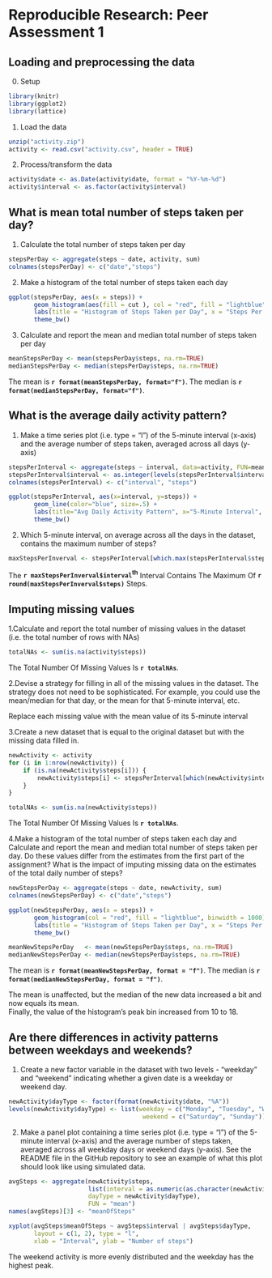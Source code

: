 Reproducible Research: Peer Assessment 1
========================================

## Loading and preprocessing the data

0. Setup

```r
library(knitr)
library(ggplot2)
library(lattice)
```

1. Load the data

```r
unzip("activity.zip")
activity <- read.csv("activity.csv", header = TRUE)
```

2. Process/transform the data

```r
activity$date <- as.Date(activity$date, format = "%Y-%m-%d")
activity$interval <- as.factor(activity$interval)
```

## What is mean total number of steps taken per day?

1. Calculate the total number of steps taken per day

```r
stepsPerDay <- aggregate(steps ~ date, activity, sum)
colnames(stepsPerDay) <- c("date","steps")
```

2. Make a histogram of the total number of steps taken each day

```r
ggplot(stepsPerDay, aes(x = steps)) + 
       geom_histogram(aes(fill = cut ), col = "red", fill = "lightblue", binwidth = 1000) + 
       labs(title = "Histogram of Steps Taken per Day", x = "Steps Per Day", y = "Daily Frequency") +
       theme_bw() 
```

3. Calculate and report the mean and median total number of steps taken per day

```r
meanStepsPerDay <- mean(stepsPerDay$steps, na.rm=TRUE)
medianStepsPerDay <- median(stepsPerDay$steps, na.rm=TRUE)
```

The mean is **`r format(meanStepsPerDay, format="f")`**.
The median is **`r format(medianStepsPerDay, format="f")`**.

## What is the average daily activity pattern?

1. Make a time series plot (i.e. type = "l") of the 5-minute interval (x-axis) and the average number of steps taken, averaged across all days (y-axis)

```r
stepsPerInterval <- aggregate(steps ~ interval, data=activity, FUN=mean, na.rm = TRUE)
stepsPerInterval$interval <- as.integer(levels(stepsPerInterval$interval)[stepsPerInterval$interval])
colnames(stepsPerInterval) <- c("interval", "steps")

ggplot(stepsPerInterval, aes(x=interval, y=steps)) +   
       geom_line(color="blue", size=.5) +  
       labs(title="Avg Daily Activity Pattern", x="5-Minute Interval", y="Avg Number Of Steps") +  
       theme_bw()
```

2. Which 5-minute interval, on average across all the days in the dataset, contains the maximum number of steps?

```r
maxStepsPerInverval <- stepsPerInterval[which.max(stepsPerInterval$steps),]
```

The **`r maxStepsPerInverval$interval`<sup>th</sup>** Interval Contains The Maximum Of **`r round(maxStepsPerInverval$steps)`** Steps.

## Imputing missing values

1.Calculate and report the total number of missing values in the dataset (i.e. the total number of rows with NAs)

```r
totalNAs <- sum(is.na(activity$steps))
```

The Total Number Of Missing Values Is **`r totalNAs`**.

2.Devise a strategy for filling in all of the missing values in the dataset. The strategy does not need to be sophisticated. For example, you could use the mean/median for that day, or the mean for that 5-minute interval, etc.

Replace each missing value with the mean value of its 5-minute interval

3.Create a new dataset that is equal to the original dataset but with the missing data filled in.

```r
newActivity <- activity 
for (i in 1:nrow(newActivity)) {
    if (is.na(newActivity$steps[i])) {
        newActivity$steps[i] <- stepsPerInterval[which(newActivity$interval[i] == stepsPerInterval$interval), ]$steps
    }
}
```

```r
totalNAs <- sum(is.na(newActivity$steps))
```

The Total Number Of Missing Values Is **`r totalNAs`**.

4.Make a histogram of the total number of steps taken each day and Calculate and report the mean and median total number of steps taken per day. Do these values differ from the estimates from the first part of the assignment? What is the impact of imputing missing data on the estimates of the total daily number of steps?

```r
newStepsPerDay <- aggregate(steps ~ date, newActivity, sum)
colnames(newStepsPerDay) <- c("date","steps")

ggplot(newStepsPerDay, aes(x = steps)) + 
       geom_histogram(col = "red", fill = "lightblue", binwidth = 1000) + 
       labs(title = "Histogram of Steps Taken per Day", x = "Steps Per Day", y = "Daily Frequency") +
       theme_bw() 
```

```r
meanNewStepsPerDay   <- mean(newStepsPerDay$steps, na.rm=TRUE)
medianNewStepsPerDay <- median(newStepsPerDay$steps, na.rm=TRUE)
```

The mean is **`r format(meanNewStepsPerDay, format = "f")`**.
The median is **`r format(medianNewStepsPerDay, format = "f")`**.

The mean is unaffected, but the median of the new data increased a bit and now equals its mean.  
Finally, the value of the histogram's peak bin increased from 10 to 18.


## Are there differences in activity patterns between weekdays and weekends?

1. Create a new factor variable in the dataset with two levels - "weekday" and "weekend" indicating whether a given date is a weekday or weekend day.

```r
newActivity$dayType <- factor(format(newActivity$date, "%A"))
levels(newActivity$dayType) <- list(weekday = c("Monday", "Tuesday", "Wednesday", "Thursday", "Friday"),
                                     weekend = c("Saturday", "Sunday"))
```

2. Make a panel plot containing a time series plot (i.e. type = "l") of the 5-minute interval (x-axis) and the average number of steps taken, averaged across all weekday days or weekend days (y-axis). See the README file in the GitHub repository to see an example of what this plot should look like using simulated data.

```r
avgSteps <- aggregate(newActivity$steps, 
                      list(interval = as.numeric(as.character(newActivity$interval)), 
                      dayType = newActivity$dayType),
                      FUN = "mean")
names(avgSteps)[3] <- "meanOfSteps"

xyplot(avgSteps$meanOfSteps ~ avgSteps$interval | avgSteps$dayType, 
       layout = c(1, 2), type = "l", 
       xlab = "Interval", ylab = "Number of steps")
```

The weekend activity is more evenly distributed and the weekday has the highest peak.